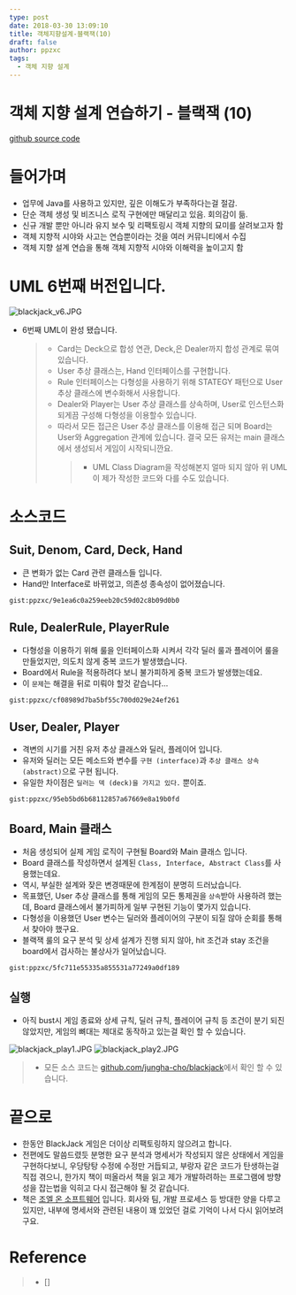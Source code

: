 ```yaml
---
type: post
date: 2018-03-30 13:09:10
title: 객체지향설계-블랙잭(10)
draft: false
author: ppzxc
tags:
  - 객체 지향 설계
---
```


# 객체 지향 설계 연습하기 - 블랙잭 (10)

[github source code](https://github.com/JungHa-Cho/BlackJack)

# 들어가며

- 업무에 Java를 사용하고 있지만, 깊은 이해도가 부족하다는걸 절감.
- 단순 객체 생성 및 비즈니스 로직 구현에만 매달리고 있음. 회의감이 듦.
- 신규 개발 뿐만 아니라 유지 보수 및 리팩토링시 객체 지향의 묘미를 살려보고자 함
- 객체 지향적 시야와 사고는 연습뿐이라는 것을 여러 커뮤니티에서 수집
- 객체 지향 설계 연습을 통해 객체 지향적 시야와 이해력을 높이고지 함

# UML 6번째 버전입니다.

![blackjack_v6.JPG](https://github.com/ppzxc/ppzxc.github.io/blob/master/content/images/blackjack_v6.JPG)

- 6번째 UML이 완성 됐습니다.
  > - Card는 Deck으로 합성 연관, Deck,은 Dealer까지 합성 관계로 묶여 있습니다.
  > - User 추상 클래스는, Hand 인터페이스를 구현합니다.
  > - Rule 인터페이스는 다형성을 사용하기 위해 STATEGY 패턴으로 User 추상 클래스에 변수화해서 사용합니다.
  > - Dealer와 Player는 User 추상 클래스를 상속하며, User로 인스턴스화 되게끔 구성해 다형성을 이용할수 있습니다.
  > - 따라서 모든 접근은 User 추상 클래스를 이용해 접근 되며 Board는 User와 Aggregation 관계에 있습니다. 결국 모든 유저는 main 클래스에서 생성되서 게임이 시작되니깐요.
  >   > - UML Class Diagram을 작성해본지 얼마 되지 않아 위 UML이 제가 작성한 코드와 다를 수도 있습니다.

# 소스코드

## Suit, Denom, Card, Deck, Hand

- 큰 변화가 없는 Card 관련 클래스들 입니다.
- Hand만 Interface로 바뀌었고, 의존성 종속성이 없어졌습니다.

`gist:ppzxc/9e1ea6c0a259eeb20c59d02c8b09d0b0`

## Rule, DealerRule, PlayerRule

- 다형성을 이용하기 위해 룰을 인터페이스화 시켜서 각각 딜러 룰과 플레이어 룰을 만들었지만, 의도치 않게 중복 코드가 발생했습니다.
- Board에서 Rule을 적용하려다 보니 불가피하게 중복 코드가 발생했는데요.
- 이 `문제`는 해결을 뒤로 미뤄야 할것 같습니다...

`gist:ppzxc/cf08989d7ba5bf55c700d029e24ef261`

## User, Dealer, Player

- 격변의 시기를 거친 유저 추상 클래스와 딜러, 플레이어 입니다.
- 유저와 딜러는 모든 메소드와 변수를 `구현 (interface)`과 `추상 클래스 상속 (abstract)`으로 구현 됩니다.
- 유일한 차이점은 `딜러는 덱 (deck)을 가지고 있다.` 뿐이죠.

`gist:ppzxc/95eb5bd6b68112857a67669e8a19b0fd`

## Board, Main 클래스

- 처음 생성되어 실제 게임 로직이 구현될 Board와 Main 클래스 입니다.
- Board 클래스를 작성하면서 설계된 `Class, Interface, Abstract Class`를 사용했는데요.
- 역시, 부실한 설계와 잦은 변경때문에 한계점이 분명히 드러났습니다.
- 목표했던, User 추상 클래스를 통해 게임의 모든 통제권을 `상속`받아 사용하려 했는데, Board 클래스에서 불가피하게 일부 구현된 기능이 몇가지 있습니다.
- 다형성을 이용했던 User 변수는 딜러와 플레이어의 구분이 되질 않아 순회를 통해서 찾아야 했구요.
- 블랙잭 룰의 요구 분석 및 상세 설계가 진행 되지 않아, hit 조건과 stay 조건을 board에서 검사하는 불상사가 일어났습니다.

`gist:ppzxc/5fc711e55335a855531a77249a0df189`

## 실행

- 아직 bust시 게임 종료와 상세 규칙, 딜러 규칙, 플레이어 규칙 등 조건이 분기 되진 않았지만, 게임의 뼈대는 제대로 동작하고 있는걸 확인 할 수 있습니다.

![blackjack_play1.JPG](https://github.com/ppzxc/ppzxc.github.io/blob/master/content/images/blackjack_play1.JPG)
![blackjack_play2.JPG](https://github.com/ppzxc/ppzxc.github.io/blob/master/content/images/blackjack_play2.JPG)

> - 모든 소스 코드는 [github.com/jungha-cho/blackjack](https://github.com/JungHa-Cho/BlackJack)에서 확인 할 수 있습니다.

# 끝으로

- 한동안 BlackJack 게임은 더이상 리팩토링하지 않으려고 합니다.
- 전편에도 말씀드렸듯 분명한 요구 분석과 명세서가 작성되지 않은 상태에서 게임을 구현하다보니, 우당탕탕 수정에 수정만 거듭되고, 부랑자 같은 코드가 탄생하는걸 직접 겪으니, 한가지 책이 떠올라서 책을 읽고 제가 개발하려하는 프로그램에 방향성을 잡는법을 익히고 다시 접근해야 될 것 같습니다.
- 책은 [조엘 온 소프트웨어](http://korean.joelonsoftware.com/) 입니다. 회사와 팀, 개발 프로세스 등 방대한 양을 다루고 있지만, 내부에 명세서와 관련된 내용이 꽤 있었던 걸로 기억이 나서 다시 읽어보려구요.

# Reference

> - []
